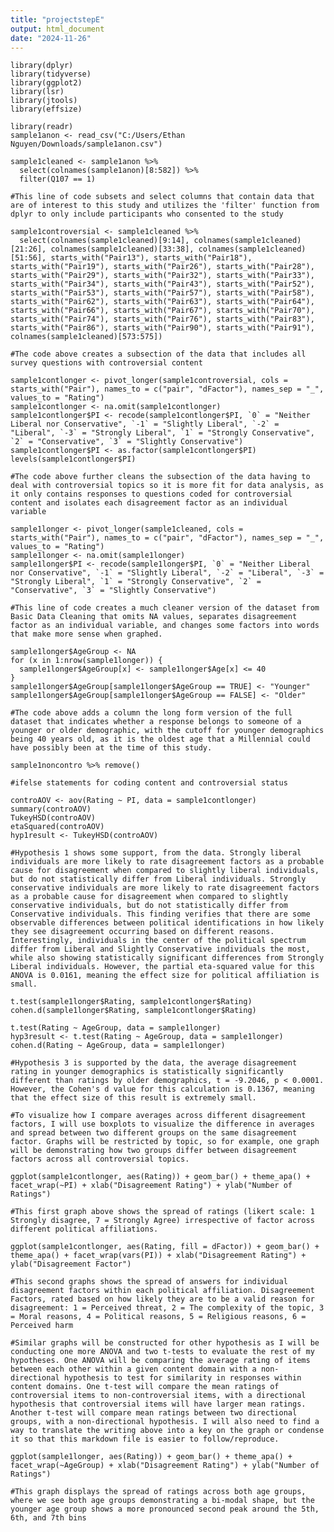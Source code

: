 ---
title: "projectstepE"
output: html_document
date: "2024-11-26"
---

```{Library Loading}
library(dplyr)
library(tidyverse)
library(ggplot2)
library(lsr)
library(jtools)
library(effsize)
```


```{Data Loading}
library(readr)
sample1anon <- read_csv("C:/Users/Ethan Nguyen/Downloads/sample1anon.csv")
```


```{Basic Data Cleaning}
sample1cleaned <- sample1anon %>% 
  select(colnames(sample1anon)[8:582]) %>% 
  filter(Q107 == 1)

#This line of code subsets and select columns that contain data that are of interest to this study and utilizes the 'filter' function from dplyr to only include participants who consented to the study
```


```{Thorough Data Filtering and Coding}
sample1controversial <- sample1cleaned %>% 
  select(colnames(sample1cleaned)[9:14], colnames(sample1cleaned)[21:26], colnames(sample1cleaned)[33:38], colnames(sample1cleaned)[51:56], starts_with("Pair13"), starts_with("Pair18"), starts_with("Pair19"), starts_with("Pair26"), starts_with("Pair28"), starts_with("Pair29"), starts_with("Pair32"), starts_with("Pair33"), starts_with("Pair34"), starts_with("Pair43"), starts_with("Pair52"), starts_with("Pair53"), starts_with("Pair57"), starts_with("Pair58"), starts_with("Pair62"), starts_with("Pair63"), starts_with("Pair64"), starts_with("Pair66"), starts_with("Pair67"), starts_with("Pair70"), starts_with("Pair74"), starts_with("Pair76"), starts_with("Pair83"), starts_with("Pair86"), starts_with("Pair90"), starts_with("Pair91"), colnames(sample1cleaned)[573:575])

#The code above creates a subsection of the data that includes all survey questions with controversial content

sample1contlonger <- pivot_longer(sample1controversial, cols = starts_with("Pair"), names_to = c("pair", "dFactor"), names_sep = "_", values_to = "Rating")
sample1contlonger <- na.omit(sample1contlonger)
sample1contlonger$PI <- recode(sample1contlonger$PI, `0` = "Neither Liberal nor Conservative", `-1` = "Slightly Liberal", `-2` = "Liberal", `-3` = "Strongly Liberal", `1` = "Strongly Conservative", `2` = "Conservative", `3` = "Slightly Conservative")
sample1contlonger$PI <- as.factor(sample1contlonger$PI)
levels(sample1contlonger$PI)

#The code above further cleans the subsection of the data having to deal with controversial topics so it is more fit for data analysis, as it only contains responses to questions coded for controversial content and isolates each disagreement factor as an individual variable

sample1longer <- pivot_longer(sample1cleaned, cols = starts_with("Pair"), names_to = c("pair", "dFactor"), names_sep = "_",  values_to = "Rating")
sample1longer <- na.omit(sample1longer)
sample1longer$PI <- recode(sample1longer$PI, `0` = "Neither Liberal nor Conservative", `-1` = "Slightly Liberal", `-2` = "Liberal", `-3` = "Strongly Liberal", `1` = "Strongly Conservative", `2` = "Conservative", `3` = "Slightly Conservative")

#This line of code creates a much cleaner version of the dataset from Basic Data Cleaning that omits NA values, separates disagreement factor as an individual variable, and changes some factors into words that make more sense when graphed. 

sample1longer$AgeGroup <- NA
for (x in 1:nrow(sample1longer)) {
  sample1longer$AgeGroup[x] <- sample1longer$Age[x] <= 40
}
sample1longer$AgeGroup[sample1longer$AgeGroup == TRUE] <- "Younger"
sample1longer$AgeGroup[sample1longer$AgeGroup == FALSE] <- "Older"

#The code above adds a column the long form version of the full dataset that indicates whether a response belongs to someone of a younger or older demographic, with the cutoff for younger demographics being 40 years old, as it is the oldest age that a Millennial could have possibly been at the time of this study. 

sample1noncontro %>% remove()

#ifelse statements for coding content and controversial status
```


```{Data Analysis: Hypothesis 1}
controAOV <- aov(Rating ~ PI, data = sample1contlonger)
summary(controAOV)
TukeyHSD(controAOV)
etaSquared(controAOV)
hyp1result <- TukeyHSD(controAOV)

#Hypothesis 1 shows some support, from the data. Strongly liberal individuals are more likely to rate disagreement factors as a probable cause for disagreement when compared to slightly liberal individuals, but do not statistically differ from Liberal individuals. Strongly conservative individuals are more likely to rate disagreement factors as a probable cause for disagreement when compared to slightly conservative individuals, but do not statistically differ from Conservative individuals. This finding verifies that there are some observable differences between political identifications in how likely they see disagreement occurring based on different reasons. Interestingly, individuals in the center of the political spectrum differ from Liberal and Slightly Conservative individuals the most, while also showing statistically significant differences from Strongly Liberal individuals. However, the partial eta-squared value for this ANOVA is 0.0161, meaning the effect size for political affiliation is small. 
```


```{Data Analysis: Hypothesis 2}
t.test(sample1longer$Rating, sample1contlonger$Rating)
cohen.d(sample1longer$Rating, sample1contlonger$Rating)
```


```{Data Analysis: Hypothesis 3}
t.test(Rating ~ AgeGroup, data = sample1longer)
hyp3result <- t.test(Rating ~ AgeGroup, data = sample1longer)
cohen.d(Rating ~ AgeGroup, data = sample1longer)

#Hypothesis 3 is supported by the data, the average disagreement rating in younger demographics is statistically significantly different than ratings by older demographics, t = -9.2046, p < 0.0001. However, the Cohen's d value for this calculation is 0.1367, meaning that the effect size of this result is extremely small. 
```


```{Visualization: Hypothesis 1}
#To visualize how I compare averages across different disagreement factors, I will use boxplots to visualize the difference in averages and spread between two different groups on the same disagreement factor. Graphs will be restricted by topic, so for example, one graph will be demonstrating how two groups differ between disagreement factors across all controversial topics.

ggplot(sample1contlonger, aes(Rating)) + geom_bar() + theme_apa() + facet_wrap(~PI) + xlab("Disagreement Rating") + ylab("Number of Ratings")

#This first graph above shows the spread of ratings (likert scale: 1 Strongly disagree, 7 = Strongly Agree) irrespective of factor across different political affiliations.

ggplot(sample1contlonger, aes(Rating, fill = dFactor)) + geom_bar() + theme_apa() + facet_wrap(vars(PI)) + xlab("Disagreement Rating") + ylab("Disagreement Factor")

#This second graphs shows the spread of answers for individual disagreement factors within each political affiliation. Disagreement Factors, rated based on how likely they are to be a valid reason for disagreement: 1 = Perceived threat, 2 = The complexity of the topic, 3 = Moral reasons, 4 = Political reasons, 5 = Religious reasons, 6 = Perceived harm

#Similar graphs will be constructed for other hypothesis as I will be conducting one more ANOVA and two t-tests to evaluate the rest of my hypotheses. One ANOVA will be comparing the average rating of items between each other within a given content domain with a non-directional hypothesis to test for similarity in responses within content domains. One t-test will compare the mean ratings of controversial items to non-controversial items, with a directional hypothesis that controversial items will have larger mean ratings. Another t-test will compare mean ratings between two directional groups, with a non-directional hypothesis. I will also need to find a way to translate the writing above into a key on the graph or condense it so that this markdown file is easier to follow/reproduce.
```


```{Visualization: Hypothesis 3}
ggplot(sample1longer, aes(Rating)) + geom_bar() + theme_apa() + facet_wrap(~AgeGroup) + xlab("Disagreement Rating") + ylab("Number of Ratings")

#This graph displays the spread of ratings across both age groups, where we see both age groups demonstrating a bi-modal shape, but the younger age group shows a more pronounced second peak around the 5th, 6th, and 7th bins
```

